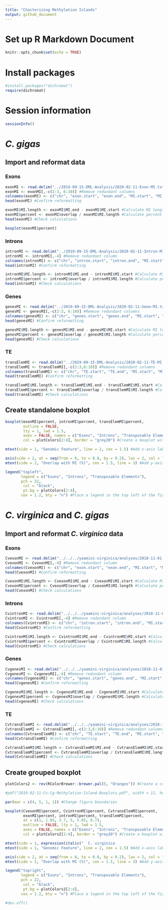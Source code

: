 ```yaml
---
title: "Chacterizing Methylation Islands"
output: github_document
---
```


# Set up R Markdown Document

```r
knitr::opts_chunk$set(echo = TRUE)
```

# Install packages

```r
#install.packages("dichromat")
require(dichromat)
```

# Session information

```r
sessionInfo()
```

# *C. gigas*

## Import and reformat data

### Exons

```r
exonMI <- read.delim("../2019-09-15-DML-Analysis/2020-02-11-Exon-MI.txt", header = FALSE) #Import overlaps
exonMI <- exonMI[,-c(2:3, 6:10)] #Remove redundant columns
colnames(exonMI) <- c("chr", "exon.start", "exon.end", "MI.start", "MI.end", "overlap") #Add column names
head(exonMI) #Confirm reformatting
```

```r
exonMI$MI.length <- exonMI$MI.end - exonMI$MI.start #Calculate MI length
exonMI$percent <- exonMI$overlap / exonMI$MI.length #Calculate percent overlap
head(exonMI) #Check calculations
```

```r
boxplot(exonMI$percent)
```

### Introns

```r
intronMI <- read.delim("../2019-09-15-DML-Analysis/2020-02-11-Intron-MI.txt", header = FALSE) #Import overlaps
intronMI <- intronMI[,-4] #Remove redundant column
colnames(intronMI) <- c("chr", "intron.start", "intron.end", "MI.start", "MI.end", "overlap") #Add column names
head(intronMI) #Confirm reformatting
```

```r
intronMI$MI.length <- intronMI$MI.end - intronMI$MI.start #Calculate MI length
intronMI$percent <- intronMI$overlap / intronMI$MI.length #Calculate percent overlap
head(intronMI) #Check calculations
```

### Genes

```r
genesMI <- read.delim("../2019-09-15-DML-Analysis/2020-02-11-Gene-MI.txt", header = FALSE) #Import overlaps
genesMI <- genesMI[,-c(2:3, 6:10)] #Remove redundant columns
colnames(genesMI) <- c("chr", "genes.start", "genes.end", "MI.start", "MI.end", "overlap") #Add column names
head(genesMI) #Confirm reformatting
```

```r
genesMI$MI.length <- genesMI$MI.end - genesMI$MI.start #Calculate MI length
genesMI$percent <- genesMI$overlap / genesMI$MI.length #Calculate percent overlap
head(genesMI) #Check calculations
```

### TE

```r
transElemMI <- read.delim("../2019-09-15-DML-Analysis/2020-02-11-TE-MI.txt", header = FALSE) #Import overlaps
transElemMI <- transElemMI[,-c(2:3,6:10)] #Remove redundant columns
colnames(transElemMI) <- c("chr", "TE.start", "TE.end", "MI.start", "MI.end", "overlap") #Add column names
head(transElemMI) #Confirm reformatting
```

```r
transElemMI$MI.length <- transElemMI$MI.end - transElemMI$MI.start #Calculate MI length
transElemMI$percent <- transElemMI$overlap / transElemMI$MI.length #Calculate percent overlap
head(transElemMI) #Check calculations
```

## Create standalone boxplot

```r
boxplot(exonMI$percent, intronMI$percent, transElemMI$percent, 
        outline = FALSE, 
        lty = 1, lwd = 1.5,
        axes = FALSE, names = c("Exons", "Introns", "Transposable Elements"), ylim = c(0,0.8),
        col = plotColors[2:4], border = "grey20") #Create a boxplot with exon, intron, and transposable element MI overlap data that are colored according to plotColors. Do not plot outlier information (outline = FALSE). Do not use dashed lines (lty = 1), increase line thickness (lwd = 1.5), and change border color (border).

mtext(side = 1, "Genomic Feature", line = 2, cex = 1.5) #Add x-axis label

axis(side = 2, at = seq(from = 0, to = 0.8, by = 0.2), las = 2, col = "grey80", cex = 1.2) #Add y-axis
mtext(side = 2, "Overlap with MI (%)", cex = 1.5, line = 3) #Add y-axis label

legend("topleft",
       legend = c("Exons", "Introns", "Transposable Elements"),
       pch = 22, 
        col = "black", 
        pt.bg = plotColors[2:4],
       cex = 1.2, bty = "n") #Place a legend in the top left of the figure with no box
```

# *C. virginica* and *C. gigas*

## Import and reformat *C. virginica* data

### Exons

```r
CvexonMI <- read.delim("../../../yaamini-virginica/analyses/2018-11-01-DML-and-DMR-Analysis/2020-02-06-MI-Exons.txt", header = FALSE) #Import overlaps
CvexonMI <- CvexonMI[,-4] #Remove redundant column
colnames(CvexonMI) <- c("chr", "exon.start", "exon.end", "MI.start", "MI.end", "overlap") #Add column names
head(CvexonMI) #Confirm reformatting
```

```r
CvexonMI$MI.length <- CvexonMI$MI.end - CvexonMI$MI.start #Calculate MI length
CvexonMI$percent <- CvexonMI$overlap / CvexonMI$MI.length #Calculate percent overlap
head(CvexonMI) #Check calculations
```

### Introns

```r
CvintronMI <- read.delim("../../../yaamini-virginica/analyses/2018-11-01-DML-and-DMR-Analysis/2020-02-06-MI-Introns.txt", header = FALSE) #Import overlaps
CvintronMI <- CvintronMI[,-4] #Remove redundant column
colnames(CvintronMI) <- c("chr", "intron.start", "intron.end", "MI.start", "MI.end", "overlap") #Add column names
head(CvintronMI) #Confirm reformatting
```

```r
CvintronMI$MI.length <- CvintronMI$MI.end - CvintronMI$MI.start #Calculate MI length
CvintronMI$percent <- CvintronMI$overlap / CvintronMI$MI.length #Calculate percent overlap
head(CvintronMI) #Check calculations
```

### Genes

```r
CvgenesMI <- read.delim("../../../yaamini-virginica/analyses/2018-11-01-DML-and-DMR-Analysis/2020-02-06-MI-Genes.txt", header = FALSE) #Import overlaps
CvgenesMI <- CvgenesMI[,-4] #Remove redundant column
colnames(CvgenesMI) <- c("chr", "genes.start", "genes.end", "MI.start", "MI.end", "overlap") #Add column names
head(CvgenesMI) #Confirm reformatting
```

```r
CvgenesMI$MI.length <- CvgenesMI$MI.end - CvgenesMI$MI.start #Calculate MI length
CvgenesMI$percent <- CvgenesMI$overlap / CvgenesMI$MI.length #Calculate percent overlap
head(CvgenesMI) #Check calculations
```

### TE

```r
CvtransElemMI <- read.delim("../../../yaamini-virginica/analyses/2018-11-01-DML-and-DMR-Analysis/2020-02-06-MI-TEall.txt", header = FALSE) #Import overlaps
CvtransElemMI <- CvtransElemMI[,-c(2:3,6:10)] #Remove redundant columns
colnames(CvtransElemMI) <- c("chr", "TE.start", "TE.end", "MI.start", "MI.end", "overlap") #Add column names
head(CvtransElemMI) #Confirm reformatting
```

```r
CvtransElemMI$MI.length <- CvtransElemMI$MI.end - CvtransElemMI$MI.start #Calculate MI length
CvtransElemMI$percent <- CvtransElemMI$overlap / CvtransElemMI$MI.length #Calculate percent overlap
head(CvtransElemMI) #Check calculations
```

## Create grouped boxplot

```r
plotColors2 <- rev(RColorBrewer::brewer.pal(5, "Oranges")) #Create a color palette for the barplots. Use 5 purple shades from RColorBrewer. Reverse the order so the darkest shade is used first.
```

```r
#pdf("2019-02-11-Cv-Cg-Methylation-Island-Boxplots.pdf", width = 11, height = 8.5) #Save as a pdf

par(mar = c(4, 5, 1, 1)) #Change figure boundaries

boxplot(CvexonMI$percent, CvintronMI$percent, CvtransElemMI$percent,
        exonMI$percent, intronMI$percent, transElemMI$percent,
        at = c(1, 1.85, 2.7, 5, 5.85, 6.7),
        outline = FALSE, lty = 1, lwd = 1.5,
        axes = FALSE, names = c("Exons", "Introns", "Transposable Elements"), ylim = c(0,0.8),
        col = plotColors2[2:4], border = "grey20") #Create a boxplot with exon, intron, and transposable element MI overlap data for both species that are colored according to plotColors. Group species information together using at. Do not plot outlier information (outline = FALSE). Do not use dashed lines (lty = 1), increase line thickness (lwd = 1.5), and change border color (border).

mtext(side = 1, expression(italic("  C. virginica                                             C. gigas     ")), line = 0.5, cex = 1.2) #Add species information
mtext(side = 1, "Genomic Feature", line = 2, cex = 1.5) #Add x-axis label

axis(side = 2, at = seq(from = 0, to = 0.8, by = 0.2), las = 2, col = "grey80", cex = 1.2) #Add y-axis
mtext(side = 2, "Overlap with MI (%)", cex = 1.5, line = 3) #Add y-axis label

legend("topright",
       legend = c("Exons", "Introns", "Transposable Elements"),
       pch = 22, 
        col = "black", 
        pt.bg = plotColors2[2:4],
       cex = 1.2, bty = "n") #Place a legend in the top left of the figure with no box

#dev.off()
```


